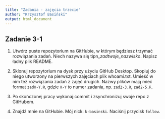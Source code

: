 ```yaml
---
title: "Zadania - zajęcia trzecie"
author: "Krzysztof Basiński"
output: html_document
---
```


## Zadanie 3-1

1. Utwórz puste repozytorium na GitHubie, w którym będziesz trzymać rozwiązania zadań. Niech nazywa się tipn__zad_*twoje_nazwisko*. Napisz ładny plik README.

2. Sklonuj repozytorium na dysk przy użyciu GitHub Desktop. Skopiuj do niego utworzony na pierwszych zajęciach plik whoami.txt. Umieść w nim też rozwiązania zadań z zajęć drugich. Nazwy plików mają mieć format `zadX-Y.R`, gdzie `X-Y` to numer zadania, np. `zad2-3.R`, `zad2-5.R`.

3. Po skończonej pracy wykonaj commit i zsynchronizuj swoje repo z GitHubem.

4. Znajdź mnie na GitHubie. Mój nick: `k-basinski`. Naciśnij przycisk `follow`.